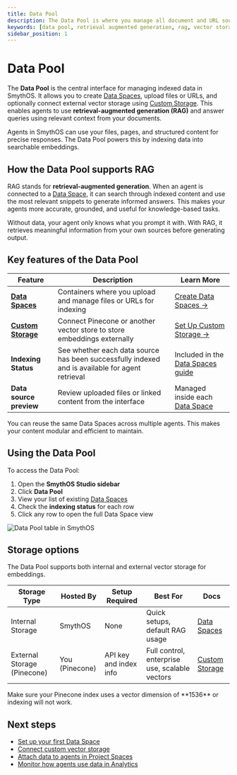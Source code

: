 ```yaml
---
title: Data Pool
description: The Data Pool is where you manage all document and URL sources used for retrieval-augmented generation (RAG) in SmythOS. Learn how to create Data Spaces and configure custom vector storage.
keywords: [data pool, retrieval augmented generation, rag, vector storage, pinecone, data spaces, custom storage, smythos indexing]
sidebar_position: 1
---
```


# Data Pool

The **Data Pool** is the central interface for managing indexed data in SmythOS. It allows you to create [Data Spaces](../agent-collaboration/working-with-agents/data-spaces), upload files or URLs, and optionally connect external vector storage using [Custom Storage](./custom-storage). This enables agents to use **retrieval-augmented generation (RAG)** and answer queries using relevant context from your documents.

<InfoCallout title="What the Data Pool enables">
Agents in SmythOS can use your files, pages, and structured content for precise responses. The Data Pool powers this by indexing data into searchable embeddings.
</InfoCallout>

<Spacer size="md" />

## How the Data Pool supports RAG

RAG stands for **retrieval-augmented generation**. When an agent is connected to a [Data Space](../agent-collaboration/working-with-agents/data-spaces), it can search through indexed content and use the most relevant snippets to generate informed answers. This makes your agents more accurate, grounded, and useful for knowledge-based tasks.

<SuccessCallout title="RAG gives your agent real knowledge">
Without data, your agent only knows what you prompt it with. With RAG, it retrieves meaningful information from your own sources before generating output.
</SuccessCallout>

<Spacer size="md" />

## Key features of the Data Pool

| Feature                              | Description                                                                                             | Learn More                                                                 |
|--------------------------------------|---------------------------------------------------------------------------------------------------------|-----------------------------------------------------------------------------|
| **[Data Spaces](../agent-collaboration/working-with-agents/data-spaces)**       | Containers where you upload and manage files or URLs for indexing                                        | [Create Data Spaces →](../agent-collaboration/working-with-agents/data-spaces) |
| **[Custom Storage](./custom-storage)**             | Connect Pinecone or another vector store to store embeddings externally                                 | [Set Up Custom Storage →](./custom-storage)                               |
| **Indexing Status**                  | See whether each data source has been successfully indexed and is available for agent retrieval         | Included in the [Data Spaces guide](../agent-collaboration/working-with-agents/data-spaces#indexing-behavior) |
| **Data source preview**              | Review uploaded files or linked content from the interface                                               | Managed inside each [Data Space](../agent-collaboration/working-with-agents/data-spaces) |

<TipCallout title="Use one Data Pool, many agents">
You can reuse the same Data Spaces across multiple agents. This makes your content modular and efficient to maintain.
</TipCallout>

<Spacer size="md" />

## Using the Data Pool

To access the Data Pool:

1. Open the **SmythOS Studio sidebar**
2. Click **Data Pool**
3. View your list of existing [Data Spaces](../agent-collaboration/working-with-agents/data-spaces)
4. Check the **indexing status** for each row
5. Click any row to open the full Data Space view

<Image src="/static/img/docs/data-pool-main.jpg" alt="Data Pool table in SmythOS" caption="The Data Pool shows your content containers, index status, and linked storage at a glance." />

<Spacer size="md" />

## Storage options

The Data Pool supports both internal and external vector storage for embeddings.

| Storage Type                      | Hosted By      | Setup Required        | Best For                                       | Docs                           |
|----------------------------------|----------------|------------------------|------------------------------------------------|--------------------------------|
| Internal Storage                 | SmythOS        | None                   | Quick setups, default RAG usage                | [Data Spaces](../agent-collaboration/working-with-agents/data-spaces) |
| External Storage (Pinecone)      | You (Pinecone) | API key and index info | Full control, enterprise use, scalable vectors | [Custom Storage](./custom-storage)         |

<WarningCallout title="Pinecone index requirement">
Make sure your Pinecone index uses a vector dimension of **1536** or indexing will not work.
</WarningCallout>

<Spacer size="md" />

## Next steps

- [Set up your first Data Space](../agent-collaboration/working-with-agents/data-spaces)
- [Connect custom vector storage](./custom-storage)
- [Attach data to agents in Project Spaces](../agent-collaboration/working-with-agents/project-spaces)
- [Monitor how agents use data in Analytics](../analytics/overview)
